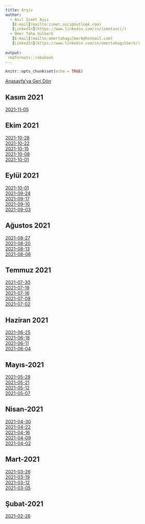 ```yaml
---
title: Arşiv
author: 
  - Anıl İsmet Aşçı
   [E-mail](mailto:ismet.asci@outlook.com)
   [LinkedIn](https://www.linkedin.com/in/ismetasci/)
  - Ömer Taha Gülberk
   [E-mail](mailto:omertahagulberk@hotmail.com)
   [LinkedIn](https://www.linkedin.com/in/omertahagulberk/)
    
output:
 rmdformats::robobook
---
```


```r
knitr::opts_chunk$set(echo = TRUE)
```






<div><a href="index.html">Anasayfa'ya Geri Dön</a></div>

## Kasım 2021

<div><a href="TCMB_TR_2021-11-05.html">2021-11-05</a></div>

## Ekim 2021

<div><a href="TCMB_TR_2021-10-28.html">2021-10-28</a></div>
<div><a href="TCMB_TR_2021-10-22.html">2021-10-22</a></div>
<div><a href="TCMB_TR_2021-10-15.html">2021-10-15</a></div>
<div><a href="TCMB_TR_2021-10-08.html">2021-10-08</a></div>
<div><a href="TCMB_TR_2021-10-01.html">2021-10-01</a></div>

## Eylül 2021

<div><a href="TCMB_TR_2021-10-01.html">2021-10-01</a></div>
<div><a href="TCMB_TR_2021-09-24.html">2021-09-24</a></div>
<div><a href="TCMB_TR_2021-09-17.html">2021-09-17</a></div>
<div><a href="TCMB_TR_2021-09-10.html">2021-09-10</a></div>
<div><a href="TCMB_TR_2021-09-03.html">2021-09-03</a></div>

## Ağustos 2021

<div><a href="TCMB_TR_2021-08-27.html">2021-08-27</a></div>
<div><a href="TCMB_TR_2021-08-20.html">2021-08-20</a></div>
<div><a href="TCMB_TR_2021-08-13.html">2021-08-13</a></div>
<div><a href="TCMB_TR_2021-08-06.html">2021-08-06</a></div>

## Temmuz 2021

<div><a href="TCMB_TR_2021-07-30.html">2021-07-30</a></div>
<div><a href="TCMB_TR_2021-07-19.html">2021-07-19</a></div>
<div><a href="TCMB_TR_2021-07-16.html">2021-07-16</a></div>
<div><a href="TCMB_TR_2021-07-09.html">2021-07-09</a></div>
<div><a href="TCMB_TR_2021-07-02.html">2021-07-02</a></div>

## Haziran 2021

<div><a href="TCMB_TR_2021-06-25.html">2021-06-25</a></div>
<div><a href="TCMB_TR_2021-06-18.html">2021-06-18</a></div>
<div><a href="TCMB_TR_2021-06-11.html">2021-06-11</a></div>
<div><a href="TCMB_TR_2021-06-04.html">2021-06-04</a></div>

## Mayıs-2021

<div><a href="TCMB_TR_2021-05-28.html">2021-05-28</a></div>
<div><a href="TCMB_TR_2021-05-21.html">2021-05-21</a></div>
<div><a href="TCMB_TR_2021-05-12.html">2021-05-12</a></div>
<div><a href="TCMB_TR_2021-05-07.html">2021-05-07</a></div>

## Nisan-2021

<div><a href="TCMB_TR_2021-04-30.html">2021-04-30</a></div>
<div><a href="TCMB_TR_2021-04-22.html">2021-04-22</a></div>
<div><a href="TCMB_TR_2021-04-16.html">2021-04-16</a></div>
<div><a href="TCMB_TR_2021-04-09.html">2021-04-09</a></div>
<div><a href="TCMB_TR_2021-04-02.html">2021-04-02</a></div>

## Mart-2021

<div><a href="TCMB_TR_2021-03-26.html">2021-03-26</a></div>
<div><a href="TCMB_TR_2021-03-19.html">2021-03-19</a></div>
<div><a href="TCMB_TR_2021-03-12.html">2021-03-12</a></div>
<div><a href="TCMB_TR_2021-03-05.html">2021-03-05</a></div>

## Şubat-2021

<div><a href="TCMB_TR_2021-02-26.html">2021-02-26</a></div>